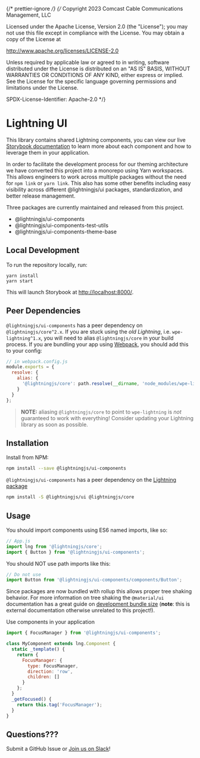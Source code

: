 ﻿{/* prettier-ignore */}
{/*
Copyright 2023 Comcast Cable Communications Management, LLC

Licensed under the Apache License, Version 2.0 (the "License");
you may not use this file except in compliance with the License.
You may obtain a copy of the License at

http://www.apache.org/licenses/LICENSE-2.0

Unless required by applicable law or agreed to in writing, software
distributed under the License is distributed on an "AS IS" BASIS,
WITHOUT WARRANTIES OR CONDITIONS OF ANY KIND, either express or implied.
See the License for the specific language governing permissions and
limitations under the License.

SPDX-License-Identifier: Apache-2.0
\*/}


<Meta title="Docs/ Read Me" />

# Lightning UI

This library contains shared Lightning components, you can view our live [Storybook documentation](https://rdkcentral.github.io/Lightning-UI-Components/) to learn more about each component and how to leverage them in your application.

In order to facilitate the development process for our theming architecture we have converted this project into a monorepo using Yarn workspaces. This allows engineers to work across multiple packages without the need for `npm link` or `yarn link`. This also has some other benefits including easy visibility across different @lightningjs/ui packages, standardization, and better release management.

Three packages are currently maintained and released from this project.

- @lightningjs/ui-components
- @lightningjs/ui-components-test-utils
- @lightningjs/ui-components-theme-base

## Local Development

To run the repository locally, run:

```
yarn install
yarn start
```

This will launch Storybook at [http://localhost:8000/](http://localhost:8000/).

## Peer Dependencies

`@lightningjs/ui-components` has a peer dependency on `@lightningjs/core^2.x`. If you are stuck using the _old Lightning_, i.e. `wpe-lightning^1.x`, you will need to alias `@lightningjs/core` in your build process. If you are bundling your app using [Webpack](https://webpack.js.org/), you should add this to your config:

```js
// in webpack.config.js
module.exports = {
  resolve: {
    alias: {
      '@lightningjs/core': path.resolve(__dirname, 'node_modules/wpe-lightning')
    }
  }
};
```

> **NOTE:** aliasing `@lightningjs/core` to point to `wpe-lightning` is _not_ guaranteed to work with everything! Consider updating your Lightning library as soon as possible.

## Installation

Install from NPM:

```bash
npm install --save @lightningjs/ui-components
```

`@lightningjs/ui-components` has a peer dependency on the [Lightning package](https://www.npmjs.com/package/@lightningjs/core)

```sh
npm install -S @lightningjs/ui @lightningjs/core
```

## Usage

You should import components using ES6 named imports, like so:

```js
// App.js
import lng from '@lightningjs/core';
import { Button } from '@lightningjs/ui-components';
```

You should NOT use path imports like this:

```js
// Do not use
import Button from '@lightningjs/ui-components/components/Button';
```

Since packages are now bundled with rollup this allows proper tree shaking behavior. For more information on tree shaking the `@material/ui` documentation has a great guide on [development bundle size](https://material-ui.com/guides/minimizing-bundle-size/) (**note**: this is external documentation otherwise unrelated to this project!).

Use components in your application

```js
import { FocusManager } from '@lightningjs/ui-components';

class MyComponent extends lng.Component {
  static _template() {
    return {
      FocusManager: {
        type: FocusManager,
        direction: 'row',
        children: []
      }
    };
  }
  _getFocused() {
    return this.tag('FocusManager');
  }
}
```

## Questions???

Submit a GitHub Issue or [Join us on Slack](https://join.slack.com/t/lightning-community/shared_invite/zt-1q9ggb668-iTvnDyKYLhlM0dnJpoWcWw)!
